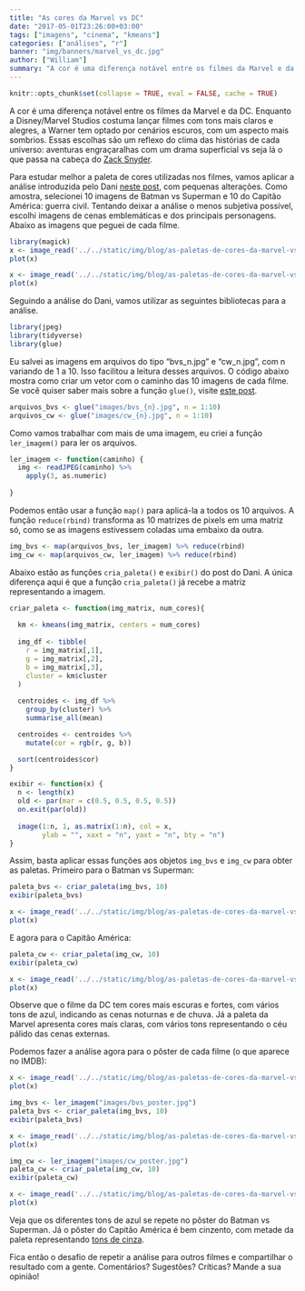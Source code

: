 ```yaml
---
title: "As cores da Marvel vs DC"
date: "2017-05-01T23:26:00+03:00"
tags: ["imagens", "cinema", "kmeans"]
categories: ["análises", "r"]
banner: "img/banners/marvel_vs_dc.jpg"
author: ["William"]
summary: "A cor é uma diferença notável entre os filmes da Marvel e da DC. Enquanto a Disney/Marvel Studios costuma lançar filmes com tons mais claros e alegres, a Warner tem optado por cenários escuros, com um aspecto mais sombrios. Neste post, vamos utilizar o Kmeans para obter a paleta de cores mais utilizadas por cada estúdio."
---
```


```r
knitr::opts_chunk$set(collapse = TRUE, eval = FALSE, cache = TRUE)
```

A cor é uma diferença notável entre os filmes da Marvel e da DC. Enquanto a Disney/Marvel Studios costuma lançar filmes com tons mais claros e alegres, a Warner tem optado por cenários escuros, com um aspecto mais sombrios. Essas escolhas são um reflexo do clima das histórias de cada universo: aventuras engraçaralhas com um drama superficial vs seja lá o que passa na cabeça do [Zack Snyder](http://retalhoclub.com.br/wp-content/uploads/2017/03/03.jpg).

Para estudar melhor a paleta de cores utilizadas nos filmes, vamos aplicar a análise introduzida pelo Dani [neste post](http://curso-r.com/blog/2017/04/22/2017-04-21-paleta-de-cores/), com pequenas alterações. Como amostra, selecionei 10 imagens de Batman vs Superman e 10 do Capitão América: guerra civil. Tentando deixar a análise o menos subjetiva possível, escolhi imagens de cenas emblemáticas e dos principais personagens. Abaixo as imagens que peguei de cada filme.

```r
library(magick)
x <- image_read('../../static/img/blog/as-paletas-de-cores-da-marvel-vs-dc/bvs.jpg')
plot(x)
```

```r
x <- image_read('../../static/img/blog/as-paletas-de-cores-da-marvel-vs-dc/cw.jpg')
plot(x)
```

Seguindo a análise do Dani, vamos utilizar as seguintes bibliotecas para a análise.

```r
library(jpeg)
library(tidyverse)
library(glue)
```

Eu salvei as imagens em arquivos do tipo "bvs_n.jpg" e "cw_n.jpg", com n variando de 1 a 10. Isso facilitou a leitura desses arquivos. O código abaixo mostra como criar um vetor com o caminho das 10 imagens de cada filme. Se você quiser saber mais sobre a função `glue()`, visite [este post](http://curso-r.com/blog/2017/04/17/2017-04-08-glue/).

```r
arquivos_bvs <- glue("images/bvs_{n}.jpg", n = 1:10)
arquivos_cw <- glue("images/cw_{n}.jpg", n = 1:10)
```


Como vamos trabalhar com mais de uma imagem, eu criei a função `ler_imagem()` para ler os arquivos.

```r
ler_imagem <- function(caminho) {
  img <- readJPEG(caminho) %>% 
    apply(3, as.numeric)
  
}
```

Podemos então usar a função `map()` para aplicá-la a todos os 10 arquivos. A função `reduce(rbind)` transforma as 10 matrizes de pixels em uma matriz só, como se as imagens estivessem coladas uma embaixo da outra.

```r
img_bvs <- map(arquivos_bvs, ler_imagem) %>% reduce(rbind)
img_cw <- map(arquivos_cw, ler_imagem) %>% reduce(rbind)
```

Abaixo estão as funções `cria_paleta()` e `exibir()` do post do Dani. A única diferença aqui é que a função `cria_paleta()` já recebe a matriz representando a imagem.

```r
criar_paleta <- function(img_matrix, num_cores){
  
  km <- kmeans(img_matrix, centers = num_cores)
  
  img_df <- tibble(
    r = img_matrix[,1], 
    g = img_matrix[,2], 
    b = img_matrix[,3],
    cluster = km$cluster
  )
  
  centroides <- img_df %>%
    group_by(cluster) %>%
    summarise_all(mean)

  centroides <- centroides %>%
    mutate(cor = rgb(r, g, b))

  sort(centroides$cor)
}

exibir <- function(x) {
  n <- length(x)
  old <- par(mar = c(0.5, 0.5, 0.5, 0.5))
  on.exit(par(old))
  
  image(1:n, 1, as.matrix(1:n), col = x,
        ylab = "", xaxt = "n", yaxt = "n", bty = "n")
}

```

Assim, basta aplicar essas funções aos objetos `img_bvs` e `img_cw` para obter as paletas. Primeiro para o Batman vs Superman:

```r
paleta_bvs <- criar_paleta(img_bvs, 10)
exibir(paleta_bvs)
```

```r
x <- image_read('../../static/img/blog/as-paletas-de-cores-da-marvel-vs-dc/paleta_bvs.jpeg')
plot(x)
```

E agora para o Capitão América:

```r
paleta_cw <- criar_paleta(img_cw, 10)
exibir(paleta_cw)
```

```r
x <- image_read('../../static/img/blog/as-paletas-de-cores-da-marvel-vs-dc/paleta_cw.jpeg')
plot(x)
```

Observe que o filme da DC tem cores mais escuras e fortes, com vários tons de azul, indicando as cenas noturnas e de chuva. Já a paleta da Marvel apresenta cores mais claras, com vários tons representando o céu pálido das cenas externas.

Podemos fazer a análise agora para o pôster de cada filme (o que aparece no IMDB):

```r
x <- image_read('../../static/img/blog/as-paletas-de-cores-da-marvel-vs-dc/posteres.jpg')
plot(x)
```

```r
img_bvs <- ler_imagem("images/bvs_poster.jpg")
paleta_bvs <- criar_paleta(img_bvs, 10)
exibir(paleta_bvs)
```

```r
x <- image_read('../../static/img/blog/as-paletas-de-cores-da-marvel-vs-dc/paleta_poster_bvs.jpeg')
plot(x)
```

```r
img_cw <- ler_imagem("images/cw_poster.jpg")
paleta_cw <- criar_paleta(img_cw, 10)
exibir(paleta_cw)
```

```r
x <- image_read('../../static/img/blog/as-paletas-de-cores-da-marvel-vs-dc/paleta_poster_cw.jpeg')
plot(x)
```

Veja que os diferentes tons de azul se repete no pôster do Batman vs Superman. Já o pôster do Capitão América é bem cinzento, com metade da paleta representando [tons de cinza](http://media.melty.com.br/article-6991-ratio265_1020/filme-50-tons-de-cinza-jamie-dornan-christian.jpg).

Fica então o desafio de repetir a análise para outros filmes e compartilhar o resultado com a gente. Comentários? Sugestões? Críticas? Mande a sua opinião!


